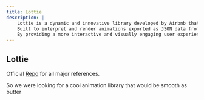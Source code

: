 ```yaml
---
title: Lottie
description: |
    Lottie is a dynamic and innovative library developed by Airbnb that bridges the gap between designers and developers by allowing the incorporation of rich, high-quality animations into applications with ease.
    Built to interpret and render animations exported as JSON data from Adobe After Effects, Lottie facilitates the use of intricate animations without the overhead of traditional image or video files. With platform-specific integrations for iOS, Android, and the web, Lottie ensures that animations remain sharp and fluid across different screen resolutions and devices.
    By providing a more interactive and visually engaging user experience, Lottie has become a game-changer in the realm of modern app design and development.
---
```



## Lottie

Official [Repo](https://github.com/LottieFiles) for all major references.

So we were looking for a cool animation library that would be smooth as butter